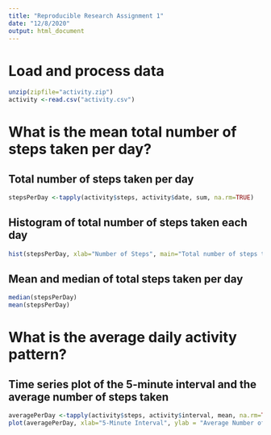 ```yaml
---
title: "Reproducible Research Assignment 1"
date: "12/8/2020"
output: html_document
---
```



# Load and process data 

```r
unzip(zipfile="activity.zip")
activity <-read.csv("activity.csv")
```


# What is the mean total number of steps taken per day?

## Total number of steps taken per day
```r
stepsPerDay <-tapply(activity$steps, activity$date, sum, na.rm=TRUE)
```

## Histogram of total number of steps taken each day
```r
hist(stepsPerDay, xlab="Number of Steps", main="Total number of steps taken each dat")
```

## Mean and median of total steps taken per day
```r
median(stepsPerDay)
mean(stepsPerDay)
```

# What is the average daily activity pattern?

## Time series plot of the 5-minute interval and the average number of steps taken
```r
averagePerDay <-tapply(activity$steps, activity$interval, mean, na.rm=TRUE)
plot(averagePerDay, xlab="5-Minute Interval", ylab = "Average Number of Steps", type="l", main="Average Number of steps taken Per Day Per 5-Minute Interval")
```


